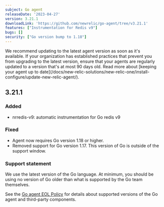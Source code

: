 ```yaml
---
subject: Go agent
releaseDate: '2023-04-27'
version: 3.21.1
downloadLink: 'https://github.com/newrelic/go-agent/tree/v3.21.1'
features: ["Instrumentation for Redis v9"]
bugs: []    
security: ["Go version bump to 1.18"]
---
```


<Callout variant="important">
We recommend updating to the latest agent version as soon as it's available. If your organization has established practices that prevent you from upgrading to the latest version, ensure that your agents are regularly updated to a version that's at most 90 days old. Read more about [keeping your agent up to date](/docs/new-relic-solutions/new-relic-one/install-configure/update-new-relic-agent/).
</Callout>

## 3.21.1

### Added
* nrredis-v9: automatic instrumentation for Go redis v9

### Fixed
* Agent now requires Go version 1.18 or higher.
* Removed support for Go version 1.17. This version of Go is outside of the support window.
### Support statement

We use the latest version of the Go language. At minimum, you should be using no version of Go older than what is supported by the Go team themselves.

See the [Go agent EOL Policy](/docs/apm/agents/go-agent/get-started/go-agent-eol-policy) for details about supported versions of the Go agent and third-party components.
